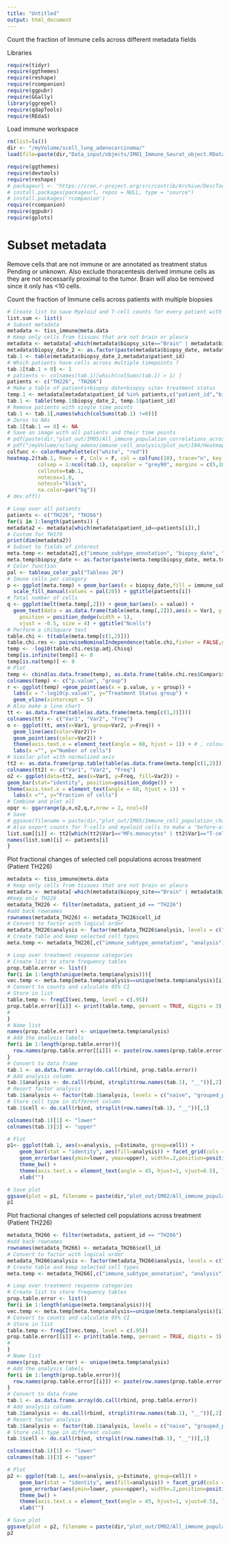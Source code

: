 ```yaml
---
title: "Untitled"
output: html_document
---
```


Count the fraction of Immune cells across different metadata fields 

Libraries 
```r
require(tidyr)
require(ggthemes)
require(reshape)
require(rcompanion)
require(ggpubr)
require(GGally)
library(ggrepel)
require(qdapTools)
require(REdaS)
```

Load immune workspace
```r
rm(list=ls())
dir <- "/myVolume/scell_lung_adenocarcinoma/"
load(file=paste(dir,"Data_input/objects/IM01_Immune_Seurat_object.RData", sep=""))
```

```r
require(ggthemes)
require(devtools)
require(reshape)
# packageurl <- "https://cran.r-project.org/src/contrib/Archive/DescTools/DescTools_0.99.28.tar.gz"
# install.packages(packageurl, repos = NULL, type = "source")
# install.packages('rcompanion')
require(rcompanion)
require(ggpubr)
require(gplots)
```

# Subset metadata 
Remove cells that are not immune or are annotated as treatment status Pending or unknown. Also 
exclude thoracentesis derived immune cells as they are not necessarily proximal to the tumor. Brain will also be removed 
since it only has <10 cells. 

Count the fraction of Immune cells across patients with multiple biopsies 
```r
# Create list to save Myeloid and T-cell counts for every patient with multiple biopsies 
list.sum <- list()
# Subset metadata 
metadata <- tiss_immune@meta.data
# Keep only cells from tissues that are not brain or pleura 
metadata <- metadata[-which(metadata$biopsy_site=="Brain" | metadata$biopsy_site=="Pleura"),]
metadata$biopsy_date_2 <- as.factor(paste(metadata$biopsy_date, metadata$analysis))
tab.1 <- table(metadata$biopsy_date_2,metadata$patient_id)
# Which patients have cells across multiple timepoints ? 
tab.1[tab.1 > 0] <- 1
# patients <- colnames(tab.1)[which(colSums(tab.1) > 1) ]
patients <- c("TH226", "TH266")
# Make a table of patients+biopsy date+biopsy site+ treatment status  
temp.1 <- metadata[metadata$patient_id %in% patients,c("patient_id","biopsy_date", "biopsy_site", "analysis", "biopsy_date_2")]
tab.1 <- table(temp.1$biopsy_date_2, temp.1$patient_id)
# Remove patients with single time points 
tab.1 <- tab.1[,names(which(colSums(tab.1) !=0))]
# Zeros to NAs
tab.1[tab.1 == 0] <- NA
# Save an image with all patients and their time points 
# pdf(paste(dir,"plot_out/IM05/All_immune_population_correlations_across_treatment.pdf", sep=""), width = 5, height = 5)
# pdf("/myVolume/sclung_adeno/immune_cell_analysis/plot_out/I04/Heatmap_of_patient_timepoints.pdf",10,10)
colfunc <- colorRampPalette(c("white", "red"))
heatmap.2(tab.1, Rowv = F, Colv = F, col = colfunc(10), trace="n", key = T,
          colsep = 1:ncol(tab.1), sepcolor = "grey90", margins = c(5,10), rowsep = 1:nrow(tab.1), 
          cellnote=tab.1,
          notecex=1.0,
          notecol="black",
          na.color=par("bg"))
# dev.off()

# Loop over all patients 
patients <- c("TH226", "TH266")
for(i in 1:length(patients)) {
metadata2 <- metadata[which(metadata$patient_id==patients[i]),]
# Custom for TH179
print(dim(metadata2))
# Subset to fields of interest 
meta.temp <- metadata2[,c("immune_subtype_annotation", "biopsy_date", "biopsy_site", "analysis")]
meta.temp$biopsy_date <- as.factor(paste(meta.temp$biopsy_date, meta.temp$analysis))
# Color function
pal <- tableau_color_pal("Tableau 20")
# Imune cells per category
p <- ggplot(meta.temp) + geom_bar(aes(x = biopsy_date,fill = immune_subtype_annotation), position = "fill") + 
  scale_fill_manual(values = pal(20)) + ggtitle(patients[i])
# Total number of cells 
q <- ggplot(melt(meta.temp[,2])) + geom_bar(aes(x = value)) +
  geom_text(data = as.data.frame(table(meta.temp[,2])),aes(x = Var1, y = Freq, label=Freq), 
    position = position_dodge(width = 1),
    vjust = -0.5, size = 4) + ggtitle("Ncells")
# Perform a chiSquare test 
table.chi <- t(table(meta.temp[c(1,2)]))
table.chi.res <- pairwiseNominalIndependence(table.chi,fisher = FALSE,gtest  = FALSE,chisq  = TRUE,method = "fdr")
temp <- -log10(table.chi.res$p.adj.Chisq)
temp[is.infinite(temp)] <- 0
temp[is.na(temp)] <- 0
# Plot 
temp <- cbind(as.data.frame(temp), as.data.frame(table.chi.res$Comparison))
colnames(temp) <- c("p.value", "group")
r <- ggplot(temp) +geom_point(aes(x = p.value, y = group)) + 
  labs(x = "-log10(p.value)", y="Treatment Status group") + 
  geom_vline(xintercept = 5)
# Also make a line chart 
tt <- as.data.frame(table(as.data.frame(meta.temp[c(1,2)])))
colnames(tt) <- c("Var1", "Var2", "Freq")
o <- ggplot(tt, aes(x=Var1, group=Var2, y=Freq)) +
  geom_line(aes(color=Var2))+
  geom_point(aes(color=Var2)) + 
  theme(axis.text.x = element_text(angle = 60, hjust = 1)) + # , colour = col.imm.generic
  labs(x ="", y="Number of cells") 
# Similar plot with normalized axis 
tt2 <- as.data.frame(prop.table(table(as.data.frame(meta.temp[c(1,2)])),margin = 2))
colnames(tt2) <- c("Var1", "Var2", "Freq")
o2 <- ggplot(data=tt2, aes(x=Var1, y=Freq, fill=Var2)) +
geom_bar(stat="identity", position=position_dodge()) + 
theme(axis.text.x = element_text(angle = 60, hjust = 1)) + 
  labs(x ="", y="Fraction of cells")
# Combine and plot all 
opqr <- ggarrange(p,o,o2,q,r,nrow = 2, ncol=3) 
# Save 
# ggsave(filename = paste(dir,"plot_out/IM05/Immune_cell_population_changes_multiple_biopsies_",patients[i], ".pdf", sep="") , plot = opqr, width = 17, height = 10)}
# Also export counts for T-cells and myeloid cells to make a "before-after" plot 
list.sum[[i]] <- tt2[which(tt2$Var1=="MFs.monocytes" | tt2$Var1=="T-cells" | tt2$Var1=="DCs" | tt2$Var1=="Neutrophils"),]
names(list.sum)[i] <- patients[i]
}
```


Plot fractional changes of selected cell populations across treatment (Patient TH226)
```r
metadata <- tiss_immune@meta.data
# Keep only cells from tissues that are not brain or pleura 
metadata <- metadata[-which(metadata$biopsy_site=="Brain" | metadata$biopsy_site=="Pleura"),]
#Keep only TH226
metadata_TH226 <- filter(metadata, patient_id == "TH226")
#add back rownames
rownames(metadata_TH226) <- metadata_TH226$cell_id
# Convert to factor with logical order 
metadata_TH226$analysis <- factor(metadata_TH226$analysis, levels = c("naive", "grouped_pr", "grouped_pd"))
# Create table and keep selected cell types 
meta.temp <- metadata_TH226[,c("immune_subtype_annotation", "analysis")]

# Loop over treatment response categories 
# Create list to store frequency tables 
prop.table.error <- list()
for(i in 1:length(unique(meta.temp$analysis))){
vec.temp <- meta.temp[meta.temp$analysis==unique(meta.temp$analysis)[i],"immune_subtype_annotation"]
# Convert to counts and calculate 95% CI 
# Store in list 
table.temp <- freqCI(vec.temp, level = c(.95))
prop.table.error[[i]] <- print(table.temp, percent = TRUE, digits = 3)
# 
}
# Name list 
names(prop.table.error) <- unique(meta.temp$analysis)
# Add the analysis labels 
for(i in 1:length(prop.table.error)){
  row.names(prop.table.error[[i]]) <- paste(row.names(prop.table.error[[i]]), names(prop.table.error)[i], sep="__")
}
# Convert to data frame 
tab.1 <- as.data.frame.array(do.call(rbind, prop.table.error))
# Add analysis column
tab.1$analysis <- do.call(rbind, strsplit(row.names(tab.1), "__"))[,2]
# Resort factor analysis 
tab.1$analysis <- factor(tab.1$analysis, levels = c("naive", "grouped_pr", "grouped_pd"))
# Store cell type in different column 
tab.1$cell <- do.call(rbind, strsplit(row.names(tab.1), "__"))[,1]

colnames(tab.1)[1] <- "lower"
colnames(tab.1)[3] <- "upper"

# Plot
p1<- ggplot(tab.1, aes(x=analysis, y=Estimate, group=cell)) +
    geom_bar(stat = "identity", aes(fill=analysis)) + facet_grid(cols =  vars(cell)) + 
    geom_errorbar(aes(ymin=lower, ymax=upper), width=.2,position=position_dodge(0.05)) +
    theme_bw() +
    theme(axis.text.x = element_text(angle = 45, hjust=1, vjust=0.5), legend.position = 'none') + 
    xlab("")

# Save plot 
ggsave(plot = p1, filename = paste(dir,"plot_out/IM02/All_immune_populations_across_treatment_TH226.pdf", sep=""),width = 11, height = 8)
p1
```

Plot fractional changes of selected cell populations across treatment (Patient TH226)
```r
metadata_TH266 <- filter(metadata, patient_id == "TH266")
#add back rownames
rownames(metadata_TH266) <- metadata_TH266$cell_id
# Convert to factor with logical order 
metadata_TH266$analysis <- factor(metadata_TH266$analysis, levels = c("naive", "grouped_pr", "grouped_pd"))
# Create table and keep selected cell types 
meta.temp <- metadata_TH266[,c("immune_subtype_annotation", "analysis")]

# Loop over treatment response categories 
# Create list to store frequency tables 
prop.table.error <- list()
for(i in 1:length(unique(meta.temp$analysis))){
vec.temp <- meta.temp[meta.temp$analysis==unique(meta.temp$analysis)[i],"immune_subtype_annotation"]
# Convert to counts and calculate 95% CI 
# Store in list 
table.temp <- freqCI(vec.temp, level = c(.95))
prop.table.error[[i]] <- print(table.temp, percent = TRUE, digits = 3)
# 
}
# Name list 
names(prop.table.error) <- unique(meta.temp$analysis)
# Add the analysis labels 
for(i in 1:length(prop.table.error)){
  row.names(prop.table.error[[i]]) <- paste(row.names(prop.table.error[[i]]), names(prop.table.error)[i], sep="__")
}
# Convert to data frame 
tab.1 <- as.data.frame.array(do.call(rbind, prop.table.error))
# Add analysis column
tab.1$analysis <- do.call(rbind, strsplit(row.names(tab.1), "__"))[,2]
# Resort factor analysis 
tab.1$analysis <- factor(tab.1$analysis, levels = c("naive", "grouped_pr", "grouped_pd"))
# Store cell type in different column 
tab.1$cell <- do.call(rbind, strsplit(row.names(tab.1), "__"))[,1]

colnames(tab.1)[1] <- "lower"
colnames(tab.1)[3] <- "upper"

# Plot
p2 <- ggplot(tab.1, aes(x=analysis, y=Estimate, group=cell)) +
    geom_bar(stat = "identity", aes(fill=analysis)) + facet_grid(cols =  vars(cell)) + 
    geom_errorbar(aes(ymin=lower, ymax=upper), width=.2,position=position_dodge(0.05)) +
    theme_bw() +
    theme(axis.text.x = element_text(angle = 45, hjust=1, vjust=0.5), legend.position = 'none') + 
    xlab("")

# Save plot 
ggsave(plot = p2, filename = paste(dir,"plot_out/IM02/All_immune_populations_across_treatment_TH266.pdf", sep=""),width = 11, height = 8)
p2
```